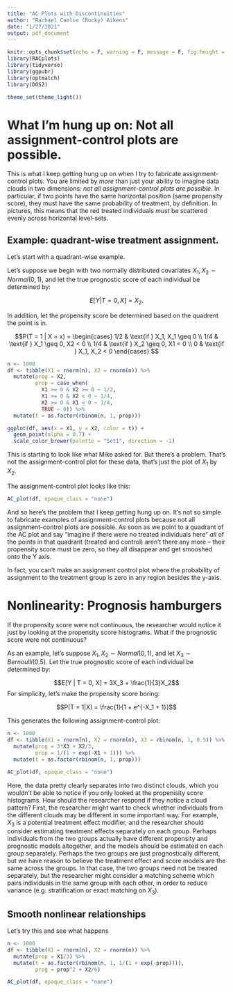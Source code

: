 ```yaml
---
title: "AC Plots with Discontinuities"
author: "Rachael Caelie (Rocky) Aikens"
date: "1/27/2021"
output: pdf_document
---
```


```r
knitr::opts_chunk$set(echo = F, warning = F, message = F, fig.height = 4, fig.width = 5, fig.align= "center")
library(RACplots)
library(tidyverse)
library(ggpubr)
library(optmatch)
library(DOS2)

theme_set(theme_light())
```

# What I'm hung up on: Not all assignment-control plots are possible.

This is what I keep getting hung up on when I try to fabricate assignment-control plots.  You are limited by _more_ than just your ability to imagine data clouds in two dimensions: _not all assignment-control plots are possible_.  In particular, if two points have the same horizontal position (same propensity score), they must have the same probability of treatment, by definition.  In pictures, this means that the red treated individuals _must_ be scattered evenly across horizontal level-sets.

## Example: quadrant-wise treatment assignment.

Let's start with a quadrant-wise example.

Let's suppose we begin with two normally distributed covariates $X_1, X_2 \sim Normal(0,1)$, and let the true prognostic score of each individual be determined by:

$$E[Y | T = 0, X] = X_2.$$

In addition, let the propensity score be determined based on the quadrent the point is in.

$$P(T = 1 | X = x) = 
\begin{cases}
   1/2 & \text{if } X_1, X_1 \geq 0 \\
   1/4 & \text{if } X_1 \geq 0, X2 < 0  \\
   1/4 & \text{if } X_2 \geq 0, X1 < 0  \\
   0 & \text{if } X_1, X_2 < 0
\end{cases}
    $$
```r
n <- 1000
df <- tibble(X1 = rnorm(n), X2 = rnorm(n)) %>%
  mutate(prog = X2,
         prop = case_when( 
           X1 >= 0 & X2 >= 0 ~ 1/2,
           X1 >= 0 & X2 < 0 ~ 1/4,
           X2 >= 0 & X1 < 0 ~ 1/4,
           TRUE ~ 0)) %>%
  mutate(t = as.factor(rbinom(n, 1, prop)))
```

```r
ggplot(df, aes(x = X1, y = X2, color = t)) +
  geom_point(alpha = 0.7) +
  scale_color_brewer(palette = "Set1", direction = -1)
```

This is starting to look like what Mike asked for.  But there's a problem.  That's not the assignment-control plot for these data, that's just the plot of $X_1$ by $X_2$.  

The assignment-control plot looks like this:

```r
AC_plot(df, opaque_class = "none")
```

And so here's the problem that I keep getting hung up on.  It's not so simple to fabricate examples of assignment-control plots because not all assignment-control plots are possible. As soon as we point to a quadrant of the AC plot and say "imagine if there were no treated individuals here" _all_ of the points in that quadrant (treated and control) aren't there any more -- their propensity score must be zero, so they all disappear and get smooshed onto the Y axis.

In fact, you can't make an assignment control plot where the probability of assignment to the treatment group is zero in any region besides the y-axis.

\pagebreak

# Nonlinearity: Prognosis hamburgers

If the propensity score were not continuous, the researcher would notice it just by looking at the propensity score histograms.  What if the prognostic score were not continuous?

As an example, let's suppose $X_1, X_2 \sim Normal(0,1)$, and let $X_3 \sim Bernoulli(0.5)$. Let the true prognostic score of each individual be determined by:

$$E[Y | T = 0, X] = 3X_3 + \frac{1}{3}X_2$$
For simplicity, let's make the propensity score boring:

$$P(T = 1|X) = \frac{1}{1 + e^{-X_1 + 1}}$$

This generates the following assignment-control plot:

```r
n <- 1000
df <- tibble(X1 = rnorm(n), X2 = rnorm(n), X3 = rbinom(n, 1, 0.5)) %>%
  mutate(prog = 3*X3 + X2/3,
         prop = 1/(1 + exp(-X1 + 1))) %>%
  mutate(t = as.factor(rbinom(n, 1, prop)))
```

```r
AC_plot(df, opaque_class = "none")
```

Here, the data pretty clearly separates into two distinct clouds, which you wouldn't be able to notice if you only looked at the propenisity score histograms.  How should the researcher respond if they notice a cloud pattern?  First, the researcher might want to check whether individuals from the different clouds may be different in some important way.  For example, $X_3$ is a potential treatment effect modifier, and the researcher should consider estimating treatment effects separately on each group.  Perhaps individuals from the two groups actually have different propensity and prognostic models altogether, and the models should be estimated on each group separately.  Perhaps the two groups are just prognostically different, but we have reason to believe the treatment effect and score models are the same across the groups.  In that case, the two groups need not be treated separately, but the researcher might consider a matching scheme which pairs individuals in the same group with each other, in order to reduce variance (e.g. stratification or exact matching on $X_3$).

## Smooth nonlinear relationships

Let's try this and see what happens

\begin{align*}
\phi(X_i) &= c_1 X_{i1} - c_0 \\
\Psi(X_i) &= \phi(x)^2
\end{align*}

```r
n <- 1000
df <- tibble(X1 = rnorm(n), X2 = rnorm(n)) %>%
  mutate(prop = X1/3) %>%
  mutate(t = as.factor(rbinom(n, 1, 1/(1 + exp(-prop)))),
         prog = prop^2 + X2/6)
```

```r
AC_plot(df, opaque_class = "none")
```
